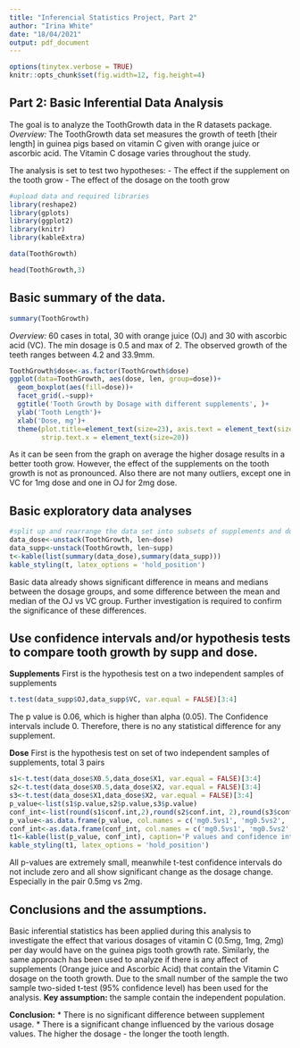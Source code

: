 ```yaml
---
title: "Inferencial Statistics Project, Part 2"
author: "Irina White"
date: "18/04/2021"
output: pdf_document
---
```

```r
options(tinytex.verbose = TRUE)
knitr::opts_chunk$set(fig.width=12, fig.height=4) 
```

## Part 2: Basic Inferential Data Analysis
The goal is to analyze the ToothGrowth data in the R datasets package.
*Overview:* The ToothGrowth data set measures the growth of teeth [their length] in guinea pigs based on vitamin C given with orange juice or ascorbic acid. The Vitamin C dosage varies throughout the study.

The analysis is set to test two hypotheses:
- The effect if the supplement on the tooth grow
- The effect of the dosage on the tooth grow

```r
#upload data and required libraries
library(reshape2)
library(gplots)
library(ggplot2)
library(knitr)
library(kableExtra)

data(ToothGrowth)
```


```r
head(ToothGrowth,3)
```

## Basic summary of the data.
```r
summary(ToothGrowth)
```
*Overview:* 
60 cases in total, 30 with orange juice (OJ) and 30 with ascorbic acid (VC).
The min dosage is 0.5 and max of 2.
The observed growth of the teeth ranges between 4.2 and 33.9mm.
```r
ToothGrowth$dose<-as.factor(ToothGrowth$dose)
ggplot(data=ToothGrowth, aes(dose, len, group=dose))+
  geom_boxplot(aes(fill=dose))+
  facet_grid(.~supp)+
  ggtitle('Tooth Growth by Dosage with different supplements', )+
  ylab('Tooth Length')+
  xlab('Dose, mg')+
  theme(plot.title=element_text(size=23), axis.text = element_text(size=16),
        strip.text.x = element_text(size=20))

```
As it can be seen from the graph on average the higher dosage results in a better tooth grow.
However, the effect of the supplements on the tooth growth is not as pronounced.
Also there are not many outliers, except one in VC for 1mg dose and one in OJ for 2mg dose.

## Basic exploratory data analyses
```r
#split up and rearrange the data set into subsets of supplements and dosage;
data_dose<-unstack(ToothGrowth, len~dose)
data_supp<-unstack(ToothGrowth, len~supp)
t<-kable(list(summary(data_dose),summary(data_supp)))
kable_styling(t, latex_options = 'hold_position')
```
Basic data already shows significant difference in means and medians between the dosage groups, and some difference between the mean and median of the OJ vs VC group. Further investigation is required to confirm the significance of these differences.

## Use confidence intervals and/or hypothesis tests to compare tooth growth by supp and dose. 
**Supplements**
First is the hypothesis test on a two independent samples of supplements
```r
t.test(data_supp$OJ,data_supp$VC, var.equal = FALSE)[3:4]
```
The p value is 0.06, which is higher than alpha (0.05).
The Confidence intervals include 0.
Therefore, there is no any statistical difference for any supplement.

**Dose**
First is the hypothesis test on set of two independent samples of supplements, total 3 pairs
```r
s1<-t.test(data_dose$X0.5,data_dose$X1, var.equal = FALSE)[3:4]
s2<-t.test(data_dose$X0.5,data_dose$X2, var.equal = FALSE)[3:4]
s3<-t.test(data_dose$X1,data_dose$X2, var.equal = FALSE)[3:4]
p_value<-list(s1$p.value,s2$p.value,s3$p.value)
conf_int<-list(round(s1$conf.int,2),round(s2$conf.int, 2),round(s3$conf.int,2))
p_value<-as.data.frame(p_value, col.names = c('mg0.5vs1', 'mg0.5vs2', 'mg1vs2'))
conf_int<-as.data.frame(conf_int, col.names = c('mg0.5vs1', 'mg0.5vs2', 'mg1vs2'), row.names = c('lower limit', 'upper limit'))
t1<-kable(list(p_value, conf_int), caption='P values and confidence intervals for dosage')
kable_styling(t1, latex_options = 'hold_position')
```
All p-values are extremely small, meanwhile t-test confidence intervals do not include zero and all show significant change as the dosage change. Especially in the pair 0.5mg vs 2mg.


## Conclusions and the assumptions.
Basic inferential statistics has been applied during this analysis to investigate the effect that various dosages of vitamin C (0.5mg, 1mg, 2mg) per day would have on the guinea pigs tooth growth rate. Similarly, the same approach has been used to analyze if there is any affect of supplements (Orange juice and Ascorbic Acid) that contain the Vitamin C dosage on the tooth growth. 
Due to the small number of the sample the two sample two-sided t-test (95% confidence level) has been used for the analysis.
**Key assumption:** the sample contain the independent population.

**Conclusion:**
* There is no significant difference between supplement usage.
* There is a significant change influenced by the various dosage values. The higher the dosage - the longer the tooth length.

